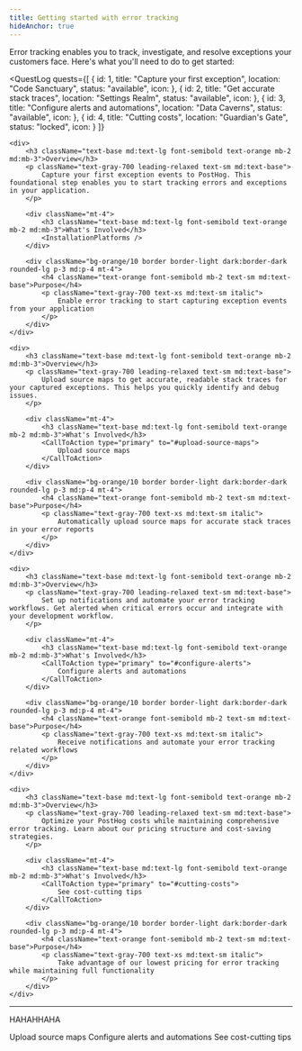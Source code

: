 ```yaml
---
title: Getting started with error tracking
hideAnchor: true
---
```



Error tracking enables you to track, investigate, and resolve exceptions your customers face. Here's what you'll need to do to get started:

<QuestLog 
    quests={[
        {
            id: 1,
            title: "Capture your first exception",
            location: "Code Sanctuary",
            status: "available",
            icon: <IconBox className="w-5 h-5" />
        },
        {
            id: 2,
            title: "Get accurate stack traces",
            location: "Settings Realm",
            status: "available", 
            icon: <IconBolt className="w-5 h-5" />
        },
        {
            id: 3,
            title: "Configure alerts and automations",
            location: "Data Caverns",
            status: "available",
            icon: <IconGear className="w-5 h-5" />
        },
        {
            id: 4,
            title: "Cutting costs",
            location: "Guardian's Gate",
            status: "locked",
            icon: <IconPlus className="w-5 h-5" />
        }
    ]}
>
    <div>
        <h3 className="text-base md:text-lg font-semibold text-orange mb-2 md:mb-3">Overview</h3>
        <p className="text-gray-700 leading-relaxed text-sm md:text-base">
            Capture your first exception events to PostHog. This foundational step enables you to start tracking errors and exceptions in your application.
        </p>
        
        <div className="mt-4">
            <h3 className="text-base md:text-lg font-semibold text-orange mb-2 md:mb-3">What's Involved</h3>
            <InstallationPlatforms />
        </div>
        
        <div className="bg-orange/10 border border-light dark:border-dark rounded-lg p-3 md:p-4 mt-4">
            <h4 className="text-orange font-semibold mb-2 text-sm md:text-base">Purpose</h4>
            <p className="text-gray-700 text-xs md:text-sm italic">
                Enable error tracking to start capturing exception events from your application
            </p>
        </div>
    </div>
    
    <div>
        <h3 className="text-base md:text-lg font-semibold text-orange mb-2 md:mb-3">Overview</h3>
        <p className="text-gray-700 leading-relaxed text-sm md:text-base">
            Upload source maps to get accurate, readable stack traces for your captured exceptions. This helps you quickly identify and debug issues.
        </p>
        
        <div className="mt-4">
            <h3 className="text-base md:text-lg font-semibold text-orange mb-2 md:mb-3">What's Involved</h3>
            <CallToAction type="primary" to="#upload-source-maps">
                Upload source maps
            </CallToAction>
        </div>
        
        <div className="bg-orange/10 border border-light dark:border-dark rounded-lg p-3 md:p-4 mt-4">
            <h4 className="text-orange font-semibold mb-2 text-sm md:text-base">Purpose</h4>
            <p className="text-gray-700 text-xs md:text-sm italic">
                Automatically upload source maps for accurate stack traces in your error reports
            </p>
        </div>
    </div>
    
    <div>
        <h3 className="text-base md:text-lg font-semibold text-orange mb-2 md:mb-3">Overview</h3>
        <p className="text-gray-700 leading-relaxed text-sm md:text-base">
            Set up notifications and automate your error tracking workflows. Get alerted when critical errors occur and integrate with your development workflow.
        </p>
        
        <div className="mt-4">
            <h3 className="text-base md:text-lg font-semibold text-orange mb-2 md:mb-3">What's Involved</h3>
            <CallToAction type="primary" to="#configure-alerts">
                Configure alerts and automations
            </CallToAction>
        </div>
        
        <div className="bg-orange/10 border border-light dark:border-dark rounded-lg p-3 md:p-4 mt-4">
            <h4 className="text-orange font-semibold mb-2 text-sm md:text-base">Purpose</h4>
            <p className="text-gray-700 text-xs md:text-sm italic">
                Receive notifications and automate your error tracking related workflows
            </p>
        </div>
    </div>
    
    <div>
        <h3 className="text-base md:text-lg font-semibold text-orange mb-2 md:mb-3">Overview</h3>
        <p className="text-gray-700 leading-relaxed text-sm md:text-base">
            Optimize your PostHog costs while maintaining comprehensive error tracking. Learn about our pricing structure and cost-saving strategies.
        </p>
        
        <div className="mt-4">
            <h3 className="text-base md:text-lg font-semibold text-orange mb-2 md:mb-3">What's Involved</h3>
            <CallToAction type="primary" to="#cutting-costs">
                See cost-cutting tips
            </CallToAction>
        </div>
        
        <div className="bg-orange/10 border border-light dark:border-dark rounded-lg p-3 md:p-4 mt-4">
            <h4 className="text-orange font-semibold mb-2 text-sm md:text-base">Purpose</h4>
            <p className="text-gray-700 text-xs md:text-sm italic">
                Take advantage of our lowest pricing for error tracking while maintaining full functionality
            </p>
        </div>
    </div>
</QuestLog>


---

HAHAHHAHA

<Steps>
<Step title="Capture your first exception" badge="required" subtitle="Your goal in this step: Capture your first exception events to PostHog.">
  <InstallationPlatforms />        
</Step>
<Step title="Get accurate stack traces" badge="optional" subtitle="Your goal in this step: automatically upload source maps for your captured stack traces.">
  <CallToAction type="primary" to="#upload-source-maps">
    Upload source maps
  </CallToAction>
</Step>
<Step title="Configure alerts and automations" badge="optional" subtitle="Your goal in this step: Receive notifications and automate your error tracking related workflows.">
  <CallToAction type="primary" to="#configure-alerts">
    Configure alerts and automations
  </CallToAction>
</Step>
<Step title="Cutting costs" badge="optional" subtitle="Your goal in this step: We try to have the lowest pricing for every product. Here's how you can take advantage of our pricing.">
  <CallToAction type="primary" to="#cutting-costs">
    See cost-cutting tips
  </CallToAction>
</Step>
</Steps>